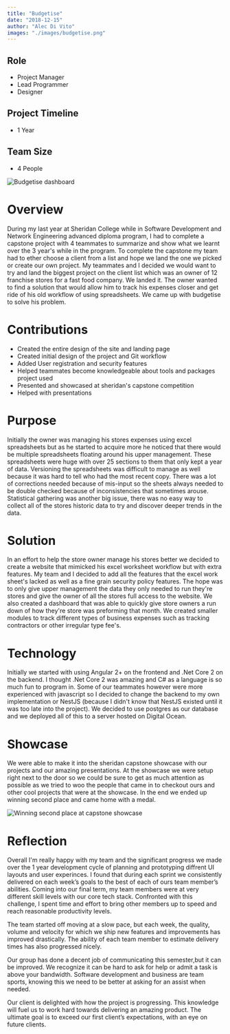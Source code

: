 ```yaml
---
title: "Budgetise"
date: "2018-12-15"
author: "Alec Di Vito"
images: "./images/budgetise.png" 
---
```



## Role
- Project Manager
- Lead Programmer
- Designer

## Project Timeline
- 1 Year

## Team Size
- 4 People

<img src="../images/budgetise.png" alt="Budgetise dashboard" />

# Overview
During my last year at Sheridan College while in Software Development and Network
Engineering advanced diploma program, I had to complete a capstone project with 4 teammates to
summarize and show what we learnt over the 3 year's while in the program. To 
complete the capstone my team had to ether choose a client from a list and hope we land the one we
picked or create our own project. My teammates and I decided we would want to try
and land the biggest project on the client list which was an owner of 12 franchise
stores for a fast food company. We landed it. The owner wanted to find a solution
that would allow him to track his expenses closer and get ride of his old workflow
of using spreadsheets. We came up with budgetise to solve his problem.
 
# Contributions
- Created the entire design of the site and landing page
- Created initial design of the project and Git workflow
- Added User registration and security features
- Helped teammates become knowledgeable about tools and packages project used
- Presented and showcased at sheridan's capstone competition
- Helped with presentations

# Purpose
Initially the owner was managing his stores expenses using excel spreadsheets but
as he started to acquire more he noticed that there would be multiple spreadsheets
floating around his upper management. These spreadsheets were huge with over 25
sections to them that only kept a year of data. Versioning the spreadsheets was
difficult to manage as well because it was hard to tell who had the most recent
copy. There was a lot of corrections needed because of mis-input so the sheets
always needed to be double checked because of inconsistencies that sometimes
arouse. Statistical gathering was another big issue, there was no easy way to
collect all of the stores historic data to try and discover deeper trends in
the data.

# Solution
In an effort to help the store owner manage his stores better we decided to create
a website that mimicked his excel worksheet workflow but with extra features.
My team and I decided to add all the features that the excel work sheet's lacked
as well as a fine grain security policy features. The hope was to only give
upper management the data they only needed to run they're stores and give the
owner of all the stores full access to the website. We also created a dashboard
that was able to quickly give store owners a run down of how they're
store was preforming that month. We created smaller modules to track different types
of business expenses such as tracking contractors or other irregular type fee's. 

# Technology
Initially we started with using Angular 2+ on the frontend and .Net Core 2 on the
backend. I thought .Net Core 2 was amazing and C# as a language is so much fun to
program in. Some of our teammates however were more experienced with javascript so
I decided to change the backend to my own implementation or NestJS (because I didn't
know that NestJS existed until it was too late into the project). We decided to 
use postgres as our database and we deployed all of this to a server hosted on
Digital Ocean.

# Showcase

We were able to make it into the sheridan capstone showcase with our projects 
and our amazing presentations. At the showcase we were setup right next to the
door so we could be sure to get as much attention as possible as we tried to
woo the people that came in to checkout ours and other cool projects that were
at the showcase. In the end we ended up winning second place and came home with
a medal.

![Winning second place at capstone showcase](../images/budgetise--win-second-place.jpg)

# Reflection

Overall I'm really happy with my team and the significant progress we made over
the 1 year development cycle of planning and prototyping diffrent UI layouts
and user experinces. I found that during each sprint we consistently delivered
on each week’s goals to the best of each of ours team member’s abilities. Coming
into our final term, my team members were at very different skill levels with
our core tech stack. Confronted with this challenge, I spent time and effort to
bring other members up to speed and reach reasonable productivity levels.

The team started off moving at a slow pace, but each week, the quality, volume
and velocity for which we ship new features and improvements has improved
drastically. The ability of each team member to estimate delivery times has also
progressed nicely.

Our group has done a decent job of communicating this semester,but it can be
improved. We recognize it can be hard to ask for help or admit a task is above your
bandwidth. Software development and business are team sports, knowing this we
need to be better at asking for an assist when needed.

Our client is delighted with how the project is progressing. This knowledge will
fuel us to work hard towards delivering an amazing product.  The ultimate goal is
to exceed our first client’s expectations, with an eye on future clients.



